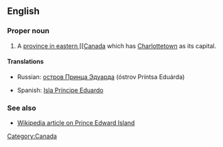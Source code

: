==English==
{{wikipedia}}
===Proper noun===
{{en-proper noun|sg=[[prince|Prince]] [[Edward]] [[island|Island]]}}

# A [[province in eastern [[Canada]] which has [[Charlottetown]] as its capital.

====Translations====
{{top}}
*Russian: [[остров Принца Эдуарда]] (óstrov Príntsa Eduárda) {{m}}
{{mid}}
*Spanish: [[Isla Príncipe Eduardo]] {{f}}
{{bottom}}

===See also===
*[[w:Prince Edward Island|Wikipedia article on Prince Edward Island]]

[[Category:Canada]]
